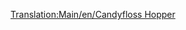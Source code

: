 [[Translation:Main/en/Candyfloss Hopper]]{{Template:Vagones/Es
|Imagen=[[File:en/Candyflosshopper.png]]
|Nombre=Vagoneta de Algodón de azúcar
|PrecioNormal=2.084 € (1.042 £)
|PesoNormal=20 / 50 t
|CapacidadNormal=30 t de algodón de azúcar
|PrecioMono="
|PesoMono=20 / 55 t
|CapacidadMono=35 t de algodón de azúcar
|PrecioMag="
|PesoMag=20 / 57 t
|CapacidadMag=37 t de algodón de azúcar
|Descripción=La '''vagoneta de algodón de azúcar''' es necesaria para transportar [[Main/es/algodón de azúcar|algodón de azúcar]] desde el [[Main/es/Bosque de algodón de azúcar|bosque de algodón de azúcar]] hasta la [[Main/es/Fábrica de dulces|fábrica de dulces]] en el clima [[Main/en/Climas/Es#Fantasía|fantasía]].
}}